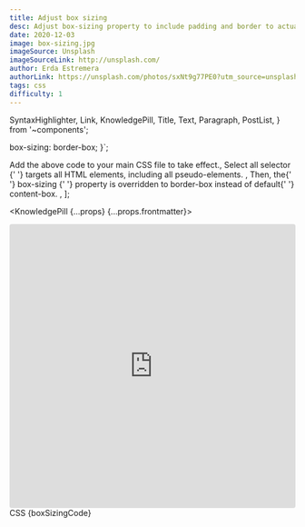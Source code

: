 ```yaml
---
title: Adjust box sizing
desc: Adjust box-sizing property to include padding and border to actual width or height. Simplifies overhead of the box model.
date: 2020-12-03
image: box-sizing.jpg
imageSource: Unsplash
imageSourceLink: http://unsplash.com/
author: Erda Estremera
authorLink: https://unsplash.com/photos/sxNt9g77PE0?utm_source=unsplash&utm_medium=referral&utm_content=creditShareLink
tags: css
difficulty: 1
---
```


  SyntaxHighlighter,
  Link,
  KnowledgePill,
  Title,
  Text,
  Paragraph,
  PostList,
} from '~components';

  box-sizing: border-box;
}`;

  <Text>Add the above code to your main CSS file to take effect.</Text>,
  <Text>
    <Link href="https://www.w3schools.com/cssref/sel_all.asp">
      Select all selector
    </Link>{' '}
    targets all HTML elements, including all pseudo-elements.
  </Text>,
  <Text>
    Then, the{' '}
    <Link href="https://www.w3schools.com/css/css3_box-sizing.asp">
      box-sizing
    </Link>{' '}
    property is overridden to <Text code>border-box</Text> instead of default{' '}
    <Text code>content-box</Text>.
  </Text>,
];

<KnowledgePill {...props} {...props.frontmatter}>
  <Title level={4} transform="none">
    Preview
  </Title>
  <Paragraph>
    <iframe
      src="https://codesandbox.io/embed/sleepy-wind-sb1f9?fontsize=14&hidenavigation=1&theme=dark"
      style="width:100%; height:500px; border:0; border-radius: 4px; overflow:hidden;"
      title="sleepy-wind-sb1f9"
      allow="accelerometer; ambient-light-sensor; camera; encrypted-media; geolocation; gyroscope; hid; microphone; midi; payment; usb; vr; xr-spatial-tracking"
      sandbox="allow-forms allow-modals allow-popups allow-presentation allow-same-origin allow-scripts"
    ></iframe>
  </Paragraph>
  <Title level={4} transform="none">
    Border-box property
  </Title>
  <Text size="small">CSS</Text>
  <SyntaxHighlighter language="css" showCopy>
    {boxSizingCode}
  </SyntaxHighlighter>
  <Title level={4} transform="none">
    Summary
  </Title>
  <PostList data={listData} />
</KnowledgePill>
